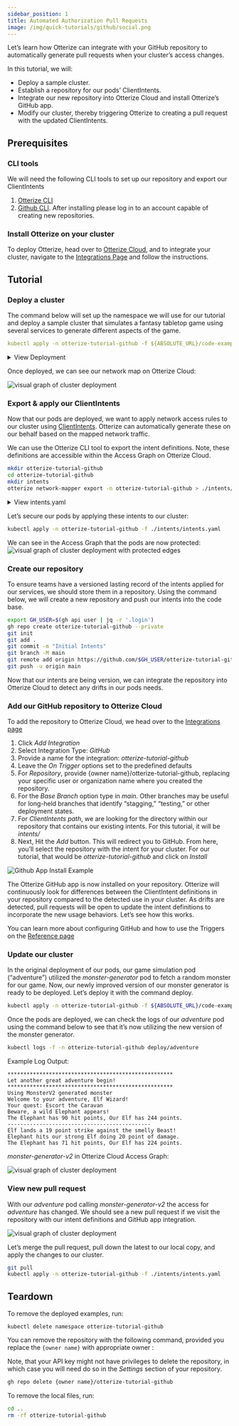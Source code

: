 ```yaml
---
sidebar_position: 1
title: Automated Authorization Pull Requests
image: /img/quick-tutorials/github/social.png
---
```


Let’s learn how Otterize can integrate with your GitHub repository to automatically generate pull requests when your cluster’s access changes.

In this tutorial, we will:

- Deploy a sample cluster.
- Establish a repository for our pods’ ClientIntents.
- Integrate our new repository into Otterize Cloud and install Otterize’s GitHub app.
- Modify our cluster, thereby triggering Otterize to creating a pull request with the updated ClientIntents.

## Prerequisites

### CLI tools
We will need the following CLI tools to set up our repository and export our ClientIntents

1. [Otterize CLI](https://docs.otterize.com/overview/installation#install-the-otterize-cli)
2. [Github CLI](https://cli.github.com). After installing please log in to an account capable of creating new repositories.

### Install Otterize on your cluster
To deploy Otterize, head over to [Otterize Cloud](https://app.otterize.com/), and to integrate your cluster, navigate to the [Integrations Page](https://app.otterize.com/integrations) and follow the instructions.

## Tutorial

### Deploy a cluster

The command below will set up the namespace we will use for our tutorial and deploy a sample cluster that simulates a fantasy tabletop game using several services to generate different aspects of the game.

```yaml
kubectl apply -n otterize-tutorial-github -f ${ABSOLUTE_URL}/code-examples/github/all.yaml
```
<details>
    <summary>View Deployment</summary>

```yaml
{@include: ../../../../static/code-examples/github/all.yaml}
```
</details>

Once deployed, we can see our network map on Otterize Cloud:

<img
    src="/img/quick-tutorials/github/visual-graph-unsecure-deploy.png"
    alt="visual graph of cluster deployment"
/>


### Export & apply our ClientIntents

Now that our pods are deployed, we want to apply network access rules to our cluster using [ClientIntents](/reference/IBAC-Overview). Otterize can automatically generate these on our behalf based on the mapped network traffic.

We can use the Otterize CLI tool to export the intent definitions. Note, these definitions are accessible within the Access Graph on Otterize Cloud.

```bash
mkdir otterize-tutorial-github
cd otterize-tutorial-github
mkdir intents
otterize network-mapper export -n otterize-tutorial-github > ./intents/intents.yaml
```
<details>
    <summary>View intents.yaml</summary>

```yaml
apiVersion: k8s.otterize.com/v1alpha3
kind: ClientIntents
metadata:
  name: adventure
  namespace: otterize-tutorial-github
spec:
  service:
    name: adventure
  calls:
    - name: character-generator
    - name: monster-generator
    - name: quest-generator
    - name: treasure-generator
```
</details>

Let’s secure our pods by applying these intents to our cluster:

```bash
kubectl apply -n otterize-tutorial-github -f ./intents/intents.yaml
```
We can see in the Access Graph that the pods are now protected:
<img
    src="/img/quick-tutorials/github/visual-graph-intents-applied.png"
    alt="visual graph of cluster deployment with protected edges"
/>

### Create our repository

To ensure teams have a versioned lasting record of the intents applied for our services, we should store them in a repository. Using the command below, we will create a new repository and push our intents into the code base.

```bash
export GH_USER=$(gh api user | jq -r '.login')
gh repo create otterize-tutorial-github --private
git init
git add .
git commit -m "Initial Intents"
git branch -M main
git remote add origin https://github.com/$GH_USER/otterize-tutorial-github.git
git push -u origin main
```

Now that our intents are being version, we can integrate the repository into Otterize Cloud to detect any drifts in our pods needs.

### Add our GitHub repository to Otterize Cloud

To add the repository to Otterize Cloud, we head over to the [Integrations page](https://app.otterize.com/integrations)

1. Click *Add Integration*
2. Select Integration Type: *GitHub*
3. Provide a name for the integration: *otterize-tutorial-github*
4. Leave the *On Trigger* options set to the predefined defaults
5. For *Repository*, provide {owner name}/otterize-tutorial-github, replacing your specific user or organization name where you created the repository.
6. For the *Base Branch* option type in *main*. Other branches may be useful for long-held branches that identify “stagging,” “testing,” or other deployment states.
7. For *ClientIntents path*, we are looking for the directory within our repository that contains our existing intents. For this tutorial, it will be *intents/*
8. Next, Hit the *Add* button. This will redirect you to GitHub. From here, you’ll select the repository with the intent for your cluster. For our tutorial, that would be *otterize-tutorial-github* and click on *Install*

<img className="tw-w-96 tw-block tw-mx-auto tw-mb-4"
    src="/img/quick-tutorials/github/install-github-app.png"
    alt="Github App Install Example"
/>

The Otterize GitHub app is now installed on your repository. Otterize will continuously look for differences between the ClientIntent definitions in your repository compared to the detected use in your cluster. As drifts are detected, pull requests will be open to update the intent definitions to incorporate the new usage behaviors. Let’s see how this works.

You can learn more about configuring GitHub and how to use the Triggers on the [Reference page](/features/github/reference)

### Update our cluster

In the original deployment of our pods, our game simulation pod (“adventure”) utilized the *monster-generator* pod to fetch a random monster for our game. Now, our newly improved version of our monster generator is ready to be deployed.  Let’s deploy it with the command deploy.

```bash
kubectl apply -n otterize-tutorial-github -f ${ABSOLUTE_URL}/code-examples/github/all-v2.yaml
```

Once the pods are deployed, we can check the logs of our *adventure* pod using the command below to see that it’s now utilizing the new version of the monster generator.

```bash
kubectl logs -f -n otterize-tutorial-github deploy/adventure
```

Example Log Output:

```
****************************************************
Let another great adventure begin!
****************************************************
Using MonsterV2 generated monster
Welcome to your adventure, Elf Wizard!
Your quest: Escort the Caravan
Beware, a wild Elephant appears!
The Elephant has 90 hit points, Our Elf has 244 points.
---------------------------------------------
Elf lands a 19 point strike against the smelly Beast!
Elephant hits our strong Elf doing 20 point of damage.
The Elephant has 71 hit points, Our Elf has 224 points.
```

*monster-generator-v2* in Otterize Cloud Access Graph:

<img
    src="/img/quick-tutorials/github/visual-graph-updated-services.png"
    alt="visual graph of cluster deployment"
/>

### View new pull request

With our *adventure* pod calling *monster-generator-v2* the access for *adventure* has changed. We should see a new pull request if we visit the repository with our intent definitions and GitHub app integration.

<img
    src="/img/quick-tutorials/github/pull-request.png"
    alt="visual graph of cluster deployment"
/>

Let’s merge the pull request, pull down the latest to our local copy, and apply the changes to our cluster.

```bash
git pull
kubectl apply -n otterize-tutorial-github -f ./intents/intents.yaml
```

## Teardown

To remove the deployed examples, run:

```*bash*
kubectl delete namespace otterize-tutorial-github
```

You can remove the repository with the following command, provided you replace the `{owner name}` with appropriate owner :

Note, that your API key might not have privileges to delete the repository, in which case you will need do so in the *Settings* section of your repository.

```bash
gh repo delete {owner name}/otterize-tutorial-github
```

To remove the local files, run:

```bash
cd ..
rm -rf otterize-tutorial-github
```